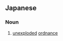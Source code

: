 ==Japanese==
{{ja-kanjitab|ふ|はつ|だん|yomi=on}}

===Noun===
{{ja-noun|ふはつだん}}

# [[unexploded]] [[ordnance]]
#: {{ja-usex|浄水場で'''不発弾'''が見つかった|じょうすいじょう で '''ふはつだん''' が みつかった|An unexploded ordinance was found in a water treatment plant}}